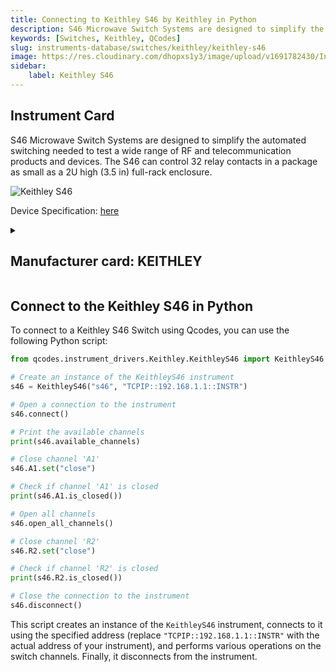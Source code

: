 ```yaml
---
title: Connecting to Keithley S46 by Keithley in Python
description: S46 Microwave Switch Systems are designed to simplify the automated switching needed to test a wide range of RF and telecommunication products and devices. The S46 can control 32 relay contacts in a package as small as a 2U high (3.5 in) full-rack enclosure.
keywords: [Switches, Keithley, QCodes] 
slug: instruments-database/switches/keithley/keithley-s46 
image: https://res.cloudinary.com/dhopxs1y3/image/upload/v1691782430/Instruments/Switch/Keithley-S46/Keithley-S46.jpg
sidebar:
    label: Keithley S46 
---
```



## Instrument Card

S46 Microwave Switch Systems are designed to simplify the automated switching needed to test a wide range of RF and telecommunication products and devices. The S46 can control 32 relay contacts in a package as small as a 2U high (3.5 in) full-rack enclosure.

![Keithley S46](https://res.cloudinary.com/dhopxs1y3/image/upload/v1691782430/Instruments/Switch/Keithley-S46/Keithley-S46.jpg)

Device Specification: [here](https://download.tek.com/datasheet/System_46_Datasheet_1KW-5043-1.pdf)

<details style={{ marginTop: "15px"}}>
<summary><h2 style={{display:'inline'}}>Manufacturer card: KEITHLEY</h2></summary>

![KEITHLEY](https://res.cloudinary.com/dhopxs1y3/image/upload/v1692806202/Instruments/Vendor%20Logos/Keithley.png)

Keithley Instruments is a measurement and instrument company headquartered in Solon, Ohio, that develops, manufactures, markets, and sells data acquisition products, as well as complete systems for high-volume production and assembly testing.

- Headquarters: Cleveland, Ohio, United States
- Yearly Revenue (millions, USD): 110.6
- Vendor Website: [here](https://www.tek.com/en)

</details>


<FeaturedInstrumentVideo category="SWITCHES" />

## Connect to the Keithley S46 in Python





<Tabs>

<SectionsCard category="SWITCHES" manufacturer="Keithley"></SectionsCard>

<TabItem value="QCodes" label="QCodes">

To connect to a Keithley S46 Switch using Qcodes, you can use the following Python script:

```python
from qcodes.instrument_drivers.Keithley.KeithleyS46 import KeithleyS46

# Create an instance of the KeithleyS46 instrument
s46 = KeithleyS46("s46", "TCPIP::192.168.1.1::INSTR")

# Open a connection to the instrument
s46.connect()

# Print the available channels
print(s46.available_channels)

# Close channel 'A1'
s46.A1.set("close")

# Check if channel 'A1' is closed
print(s46.A1.is_closed())

# Open all channels
s46.open_all_channels()

# Close channel 'R2'
s46.R2.set("close")

# Check if channel 'R2' is closed
print(s46.R2.is_closed())

# Close the connection to the instrument
s46.disconnect()
```

This script creates an instance of the `KeithleyS46` instrument, connects to it using the specified address (replace `"TCPIP::192.168.1.1::INSTR"` with the actual address of your instrument), and performs various operations on the switch channels. Finally, it disconnects from the instrument.

</TabItem>
</Tabs>